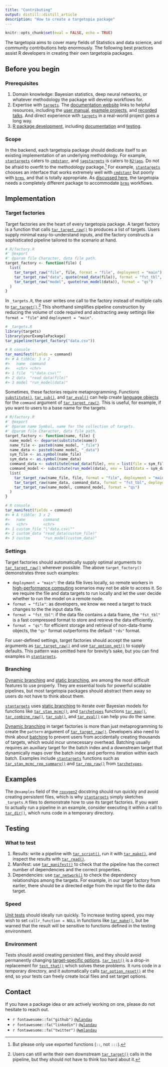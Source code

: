 ```yaml
---
title: "Contributing"
output: distill::distill_article
description: "How to create a targetopia package"
---
```


```r
knitr::opts_chunk$set(eval = FALSE, echo = TRUE)
```

The targetopia aims to cover many fields of Statistics and data science, and community contributions help enormously. The following best practices assist R developers in creating their own targetopia packages.

## Before you begin

### Prerequisites

1. Domain knowledge: Bayesian statistics, deep neural networks, or whatever methodology the package will develop workflows for.
1. Expertise with [`targets`](https://wlandau.github.io/targets). The [documentation website](https://wlandau.github.io/targets) links to helpful resources, including the [user manual](https://wlandau.github.io/targets-manual), [example projects](https://wlandau.github.io/targets/#examples), and [recorded talks](https://wlandau.github.io/targets/#recorded-talks). And direct experience with [`targets`](https://wlandau.github.io/targets) in a real-world project goes a long way.
1. [R package development](https://r-pkgs.org/), including [documentation](https://r-pkgs.org/man.html) and [testing](https://r-pkgs.org/tests.html).

### Scope

In the backend, each targetopia package should dedicate itself to an existing implementation of an underlying methodology. For example, [`stantargets`](https://wlandau.github.io/stantargets) caters to [`cmdstanr`](https://mc-stan.org/cmdstanr/), and [`jagstargets`]() is caters to [`R2jags`](https://github.com/suyusung/R2jags). Do not be afraid to overfit to the methodology package.^[But please only use exported functions (`::`, not `:::`).] For example, [`stantargets`](https://wlandau.github.io/stantargets) chooses an interface that works extremely well with [`cmdstanr`](https://mc-stan.org/cmdstanr/) but poorly with [`brms`](https://paul-buerkner.github.io/brms/), and that is totally appropriate. As [discussed here](https://github.com/wlandau/stantargets/issues/12), the targetopia needs a completely different package to accommodate [`brms`](https://paul-buerkner.github.io/brms/) workflows.

## Implementation

### Target factories

Target factories are the heart of every targetopia package. A target factory is a function that calls [`tar_target_raw()`](https://wlandau.github.io/targets/reference/tar_target_raw.html) to produces a list of targets. Users supply minimal easy-to-understand inputs, and the factory constructs a sophisticated pipeline tailored to the scenario at hand.

```r
# R/factory.R
#' @export
#' @param file Character, data file path.
target_factory <- function(file) {
  list(
    tar_target_raw("file", file, format = "file", deployment = "main"),
    tar_target_raw("data", quote(read_data(file)), format = "fst_tbl", deployment = "main"),
    tar_target_raw("model", quote(run_model(data)), format = "qs")
  )
}
```

In `_targets.R`, the user writes one call to the factory instead of multiple calls to [`tar_target()`](https://wlandau.github.io/targets/reference/tar_target.html).^[Users can still write their own downstream [`tar_target()`](https://wlandau.github.io/targets/reference/tar_target.html) calls in the pipeline, but they should not have to think too hard about it.] This shorthand simplifies pipeline construction by reducing the volume of code required and abstracting away settings like `format = "file"` and `deployment = "main"`.

```r
# _targets.R
library(targets)
library(yourExamplePackage)
tar_pipeline(target_factory("data.csv"))
```

```r
# R console
tar_manifest(fields = command)
#> # A tibble: 3 x 2
#>   name  command          
#>   <chr> <chr>            
#> 1 file  "\"data.csv\""   
#> 2 data  "read_data(file)"           
#> 3 model "run_model(data)"
```

Sometimes, these factories require metaprogramming. Functions [`substitute()`](http://adv-r.had.co.nz/Computing-on-the-language.html#substitute), [`tar_sub()`](https://wlandau.github.io/tarchetypes/reference/tar_sub.html), and [`tar_eval()`](https://wlandau.github.io/tarchetypes/reference/tar_eval.html) can help create [language objects](http://adv-r.had.co.nz/Computing-on-the-language.html#capturing-expressions) for the `command` argument of [`tar_target_raw()`](https://wlandau.github.io/targets/reference/tar_target_raw.html). This is useful, for example, if you want to users to a base name for the targets.

```r
# R/factory.R
#' @export
#' @param name Symbol, name for the collection of targets.
#' @param file Character, data file path.
target_factory <- function(name, file) {
  name_model <- deparse(substitute(name))
  name_file <- paste0(name_model, "_file")
  name_data <- paste0(name_model, "_data")
  sym_file <- as.symbol(name_file)
  sym_data <- as.symbol(name_data)
  command_data <- substitute(read_data(file), env = list(file = sym_file))
  command_model <- substitute(run_model(data), env = list(data = sym_data))
  list(
    tar_target_raw(name_file, file, format = "file", deployment = "main"),
    tar_target_raw(name_data, command_data, format = "fst_tbl", deployment = "main"),
    tar_target_raw(name_model, command_model, format = "qs")
  )
}
```

```r
# R console
tar_manifest(fields = command)
#> # A tibble: 3 x 2
#>   name        command                  
#>   <chr>       <chr>                    
#> 1 custom_file "\"data.csv\""           
#> 2 custom_data "read_data(custom_file)"
#> 3 custom      "run_model(custom_data)"
```

### Settings

Target factories should automatically supply optimal arguments to [`tar_target_raw()`](https://wlandau.github.io/targets/reference/tar_target_raw.html) wherever possible. The above `target_factory()` demonstrates three such examples:

* `deployment = "main"`: the data file lives locally, so remote workers in [high-performance computing](https://wlandau.github.io/targets-manual/hpc.html) scenarios may not be able to access it. So we require the file and data targets to run locally and let the user decide whether to run the model on a remote node.
* `format = "file"`: as developers, we know we need a target to track changes to the the input data file.
* `format = "fst_tbl"`: if the data file contains a data frame, the `"fst_tbl"` is a fast compressed format to store and retrieve the data efficiently.
* `format = "qs"`: for efficient storage and retrieval of non-data-frame objects, the `"qs"` format outperforms the default `"rds"` format.

For user-defined settings, target factories should accept the same arguments as [`tar_target_raw()`](https://wlandau.github.io/targets/reference/tar_target_raw.html) and use [`tar_option_get()`](https://wlandau.github.io/targets/reference/tar_option_get.html) to supply defaults. This pattern was omitted here for brevity's sake, but you can find examples in [`stantargets`](https://github.com/wlandau/stantargets).

### Branching

[Dynamic branching](https://wlandau.github.io/targets-manual/dynamic.html) and [static branching](https://wlandau.github.io/targets-manual/static.html), are among the most difficult features to use properly. They are essential tools for powerful scalable pipelines, but most targetopia packages should abstract them away so users do not have to think about them.


[`stantargets`](https://github.com/wlandau/stantargets) uses [static branching](https://wlandau.github.io/targets-manual/static.html) to iterate over Bayesian models for functions like [`tar_stan_mcmc()`](https://wlandau.github.io/stantargets/reference/tar_stan_mcmc.html), and [`tarchetypes`](https://wlandau.github.io/tarchetypes/) functions [`tar_map()`](https://wlandau.github.io/tarchetypes/reference/tar_map.html), [`tar_combine_raw()`](https://wlandau.github.io/tarchetypes/reference/tar_combine_raw.html), [`tar_sub()`](https://wlandau.github.io/tarchetypes/reference/tar_sub.html), and [`tar_eval()`](https://wlandau.github.io/tarchetypes/reference/tar_map.html) can help you do the same.

[Dynamic branching](https://wlandau.github.io/targets-manual/dynamic.html) in target factories is more than just metaprogramming to create the `pattern` argument of  [`tar_target_raw()`](https://wlandau.github.io/targets/reference/tar_target_raw.html). Developers also need to think about [batching](https://wlandau.github.io/targets-manual/dynamic.html#batching) to prevent users from accidentally creating thousands of targets, which would incur unnecessary overhead. Batching usually requires an auxiliary target for the batch index and a downstream target that dynamically maps over the batch index and performs iteration within each batch. Examples include [`stantargets`](https://github.com/wlandau/stantargets) functions such as [`tar_stan_mcmc_rep_summary()`](https://wlandau.github.io/stantargets/reference/tar_stan_mcmc_rep_summary.html) and [`tar_rep_raw()`](https://wlandau.github.io/tarchetypes/reference/tar_rep_raw.html) from [`tarchetypes`](https://wlandau.github.io/tarchetypes/).

## Examples

The `@examples` field of the [`roxygen2`](https://roxygen2.r-lib.org/) docstring should run quickly and avoid creating persistent files, which is why  [`stantargets`](https://github.com/wlandau/stantargets) simply sketches `_targets.R` files to demonstrate how to use its target factories. If you want to actually run a pipeline in an example, consider executing it within a call to [`tar_dir()`](https://wlandau.github.io/targets/reference/tar_dir.html), which runs code in a temporary directory.

## Testing

### What to test

1. Results: write a pipeline with [`tar_script()`](https://wlandau.github.io/targets/reference/tar_script.html), run it with [`tar_make()`](https://wlandau.github.io/targets/reference/tar_make.html), and inspect the results with [`tar_read()`](https://wlandau.github.io/targets/reference/tar_read.html).
2. Manifest: use [`tar_manifest()`](https://wlandau.github.io/targets/reference/tar_manifest.html) to check that the pipeline has the correct number of dependencies and the correct properties.
3. Dependencies: use [`tar_network()`](https://wlandau.github.io/targets/reference/tar_network.html) to check the dependency relationships among the targets. For example, in our target factory from earlier, there should be a directed edge from the input file to the data target.

### Speed

[Unit tests](https://testthat.r-lib.org/) should ideally run quickly. To increase testing speed, you may wish to set `callr_function = NULL` in functions like [`tar_make()`](https://wlandau.github.io/targets/reference/tar_make.html), but be warned that the result will be sensitive to functions defined in the testing environment. 

### Environment

Tests should avoid creating persistent files, and they should avoid permanently changing [target-specific options](https://wlandau.github.io/targets/reference/tar_option_set.html). [`tar_test()`](https://wlandau.github.io/targets/reference/tar_test.html) is a drop-in replacement for [`test_that()`](https://testthat.r-lib.org/reference/test_that.html) which solves these problems. It runs code in a temporary directory, and it automatically calls [`tar_option_reset()`](https://wlandau.github.io/targets/reference/tar_option_set.html) at the end, so your tests can freely create local files and set target options.

## Contact

If you have a package idea or are actively working on one, please do not hesitate to reach out.

<ul>
<li>`r fontawesome::fa("github")` [`@wlandau`](https://github.com/wlandau)</li>
<li>`r fontawesome::fa("linkedin")` [`@wlandau`](https://linkedin.com/in/wlandau)</li>
<li>`r fontawesome::fa("twitter")` [`@wmlandau`](https://twitter.com/wmlandau)</li>
</ul>